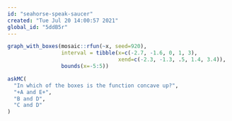 ```yaml
---
id: "seahorse-speak-saucer"
created: "Tue Jul 20 14:00:57 2021"
global_id: "5ddB5r"
---
```


```r
graph_with_boxes(mosaic::rfun(~x, seed=920),
                 interval = tibble(x=c(-2.7, -1.6, 0, 1, 3),
                                   xend=c(-2.3, -1.3, .5, 1.4, 3.4)),
                 bounds(x=-5:5))
```
```r
askMC(
  "In which of the boxes is the function concave up?",
  "+A and E+",
  "B and D",
  "C and D"
)
```


